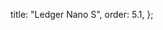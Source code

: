 
  title: "Ledger Nano S",
  order: 5.1,
};

<DeviceInfo
  image="/assets/devices/ledger.png"
  name="Ledger Nano S"
  companyName="Ledger"
  learnMoreUrl="https://shop.ledger.com/pages/ledger-nano-x"
  purchaseUrl="https://shop.ledger.com/products/ledger-nano-s"
/>

